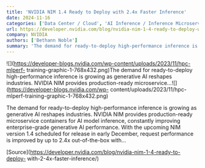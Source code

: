 ```yaml
---
title: 'NVIDIA NIM 1.4 Ready to Deploy with 2.4x Faster Inference'
date: 2024-11-16
categories: ['Data Center / Cloud', 'AI Inference / Inference Microservices', 'Inference Performance', 'LLMs']
url: https://developer.nvidia.com/blog/nvidia-nim-1-4-ready-to-deploy-with-2-4x-faster-inference/
company: NVIDIA
authors: ['Bethann Noble']
summary: 'The demand for ready-to-deploy high-performance inference is growing as generative AI reshapes industries. NVIDIA NIM provides production-ready microservice...'
---
```



![](https://developer-blogs.nvidia.com/wp-content/uploads/2023/11/hpc-mlperf-
training-graphic-1-768x432.png)The demand for ready-to-deploy high-performance
inference is growing as generative AI reshapes industries. NVIDIA NIM provides
production-ready microservice...![](https://developer-blogs.nvidia.com/wp-
content/uploads/2023/11/hpc-mlperf-training-graphic-1-768x432.png)

The demand for ready-to-deploy high-performance inference is growing as
generative AI reshapes industries. NVIDIA NIM provides production-ready
microservice containers for AI model inference, constantly improving
enterprise-grade generative AI performance. With the upcoming NIM version 1.4
scheduled for release in early December, request performance is improved by up
to 2.4x out-of-the-box with…

[Source](https://developer.nvidia.com/blog/nvidia-nim-1-4-ready-to-deploy-
with-2-4x-faster-inference/)

